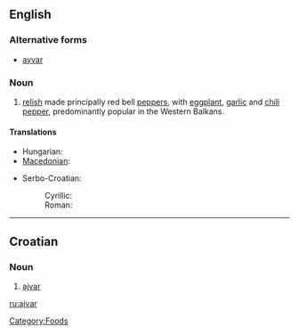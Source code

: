 {{wikipedia}}
==English==

===Alternative forms===
* [[ayvar]]

===Noun===
{{en-noun|-}}

# [[relish]] made principally red bell [[pepper]]s, with [[eggplant]], [[garlic]] and [[chili pepper]], predominantly popular in the Western Balkans.

====Translations====
{{trans-top|a kind of relish}}
* Hungarian: {{t|hu|ajvár}}
* [[Macedonian]]: {{t|mk|ајвар|m|tr=ájvar|sc=Cyrl}}
{{trans-mid}}
* Serbo-Croatian:
*: Cyrillic: {{t|sh|ајвар|m}}
*: Roman: {{t|sh|ajvar|m}}
{{trans-bottom}}

----

==Croatian==

===Noun===
{{hr-noun|m}}

# [[#English|ajvar]]

[[Category:Foods]]

[[ru:ajvar]]